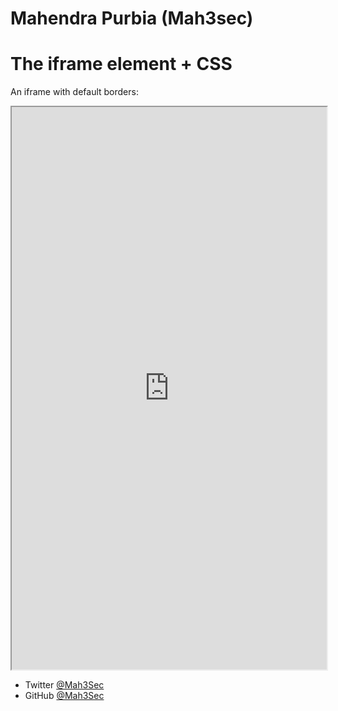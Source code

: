 

# Mahendra Purbia (Mah3sec)

<h1>The iframe element + CSS</h1>

<p>An iframe with default borders:</p>
<iframe src="https://www.mahendrapurbia.com/" width="100%" height="900">
</iframe>

</body>
</html>


- Twitter [@Mah3Sec](https://twitter.com/Mah3Sec)
- GitHub [@Mah3Sec](https://github.com/Mah3Sec)
